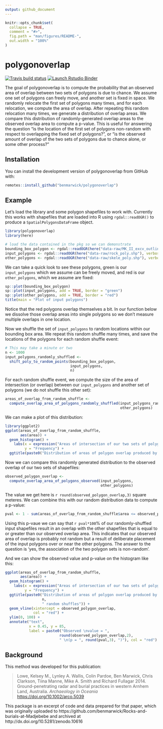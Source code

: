 ```yaml
---
output: github_document
---
```


<!-- README.md is generated from README.Rmd. Please edit that file -->

```r
knitr::opts_chunk$set(
  collapse = TRUE,
  comment = "#>",
  fig.path = "man/figures/README-",
  out.width = "100%"
)
```

# polygonoverlap

<!-- badges: start -->
[![Travis build status](https://travis-ci.org/benmarwick/polygonoverlap.svg?branch=master)](https://travis-ci.org/benmarwick/polygonoverlap)
[![Launch Rstudio Binder](http://mybinder.org/badge_logo.svg)](https://mybinder.org/v2/gh/benmarwick/polygonoverlap/master?urlpath=rstudio)
<!-- badges: end -->

The goal of polygonoverlap is to compute the probability that an observed area of overlap between two sets of polygons is due to chance. We assume one set of polygons can freely move, and another set is fixed in space. We randomly relocate the first set of polygons many times, and for each relocation, we compute the area of overlap. After repeating this random relocation many times, we generate a distribution of overlap areas. We compare this distribution of randomly-generated overlap areas to the observed overlap area to compute a p-value. This is useful for answering the question "is the location of the first set of polygons non-random with respect to overlapping the fixed set of polygons?", or "is the observed amount of overlap of the two sets of polygons due to chance alone, or some other process?"

## Installation

You can install the development version of polygonoverlap from GitHub with:

``` r
remotes::install_github("benmarwick/polygonoverlap")
```

## Example

Let's load the library and some polygon shapefiles to work with. Currently this works with shapefiles that are loaded into R using `rgdal::readOGR()` to produce a `SpatialPolygonsDataFrame` object. 

```r
library(polygonoverlap)
library(here)
```

```r
# load the data contained in the pkg so we can demonstrate
bounding_box_polygon <- rgdal::readOGR(here("data-raw/MK_II_excv_outline.shp"), verbose = FALSE)
input_polygons <- rgdal::readOGR(here("data-raw/rock_poly.shp"), verbose = FALSE)
other_polygons <- rgdal::readOGR(here("data-raw/skele_poly.shp"), verbose = FALSE)
```

We can take a quick look to see these polygons, green is our `input_polygons` which we assume can be freely moved, and red is our `other_polygons`, which we assume are fixed:

```r
sp::plot(bounding_box_polygon)
sp::plot(input_polygons, add = TRUE, border = "green")
sp::plot(other_polygons, add = TRUE, border = "red")
title(main = "Plot of input polygons")
```

Notice that the red polygons overlap themselves a bit. In our function below we dissolve those overlap areas into single polygons so we don't measure multiple overlaps in one location. 

Now we shuffle the set of `input_polygons` to random locations within our bounding box area. We repeat this random shuffle many times, and save the locations of the polygons for each random shuffle event:

```r
# This may take a minute or two
n <- 1000
input_polygons_randomly_shuffled <- 
  shift_poly_to_random_points(bounding_box_polygon,
                              input_polygons,
                              n)
```

For each random shuffle event, we compute the size of the area of intersection (or overlap) between our `input_polygons` and another set of polygons (we do not shuffle this other set):

```r
areas_of_overlap_from_random_shuffle <- 
  compute_overlap_area_of_polygons_randomly_shuffled(input_polygons_randomly_shuffled, 
                                                     other_polygons)
```

We can make a plot of this distribution:

```r
library(ggplot2)
ggplot(areas_of_overlap_from_random_shuffle,
       aes(area)) +
  geom_histogram() + 
    labs(x = expression("Areas of intersection of our two sets of polygons (m"^2*")"),
         y = "Frequency") +
  ggtitle(paste0("Distribution of areas of polygon overlap produced by ", n, " random shuffles"))
```

Now we can compare this randomly generated distribution to the observed overlap of our two sets of shapefiles:

```r
observed_polygon_overlap <- 
  compute_overlap_area_of_polygons_observed(input_polygons, 
                                            other_polygons)
```

The value we get here is `r round(observed_polygon_overlap,3)` square meteres. We can combine this with our random distribution data to compute a p-value:

```r
pval <- 1 - sum(areas_of_overlap_from_random_shuffle$area <= observed_polygon_overlap) / n
```

Using this p-vaue we can say that `r pval*100`% of our randomly-shuffled input shapefiles result in an overlap with the other shapefiles that is equal to or greater than our observed overlap area. This indicates that our observed area of overlap is probably not random but a result of deliberate placement of the input polygons over or near the other polygons. The answer to the question is 'yes, the association of the two polygon sets is non-random'.

And we can show the observed value and p-value on the histogram like this:

```r
ggplot(areas_of_overlap_from_random_shuffle,
       aes(area)) +
  geom_histogram() + 
    labs(x = expression("Areas of intersection of our two sets of polygons (m"^2*")"),
         y = "Frequency") +
  ggtitle(paste0("Distribution of areas of polygon overlap produced by ", 
                 n, 
                 " random shuffles")) + 
  geom_vline(xintercept = observed_polygon_overlap, 
             col = "red") + 
  ylim(0, 100) +
  annotate("text", 
           x = 0.45, y = 85, 
           label = paste0("Observed \nvalue = ",
                         round(observed_polygon_overlap,2), 
                         " \n(p = ", round(pval,3), ")"), col = "red")
```

## Background

This method was developed for this publication:

> Lowe, Kelsey M., Lynley A. Wallis, Colin Pardoe, Ben Marwick, Chris Clarkson, Tiina Manne, Mike A. Smith and Richard Fullagar 2014. Ground-penetrating radar and burial practices in western Arnhem Land, Australia. _Archaeology in Oceania_ <https://doi.org/10.1002/arco.5039>

This package is an excerpt of code and data prepared for that paper, which was originally uploaded to  https://github.com/benmarwick/Rocks-and-burials-at-Madjebebe and archived at http://dx.doi.org/10.5281/zenodo.10616

